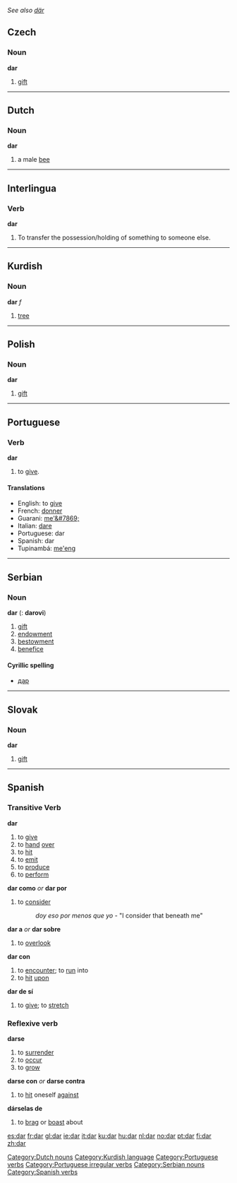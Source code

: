''See also [[där]]''

==Czech==
===Noun===
'''dar''' {{m}}
#[[gift]]

----

==Dutch==
===Noun===
'''dar''' {{m}}
#a male [[bee]]
[[Category:Dutch nouns]]

----

==Interlingua==
===Verb===
'''dar'''
#To transfer the possession/holding of something to someone else.

----


==Kurdish==
===Noun===
'''dar''' ''f''
# [[tree]]

[[Category:Kurdish language]]

----

==Polish==
===Noun===
'''dar''' {{m}}
#[[gift]]

----

==Portuguese==
===Verb===
'''dar'''
#to [[give]].
====Translations====
*English: to [[give]]
*French: [[donner]]
*Guarani: [[me'&#7869;]]
*Italian: [[dare]]
*Portuguese: dar
*Spanish: dar
*Tupinambá: [[me'eng]]
[[Category:Portuguese verbs]]
[[Category:Portuguese irregular verbs]]

----

==Serbian==
===Noun===
'''dar''' {{m}} {{s}} ({{p}}: '''darovi''')
#[[gift]]
#[[endowment]]
#[[bestowment]]
#[[benefice]]
====Cyrillic spelling====
*[[дар#Serbian|дар]]
[[Category:Serbian nouns]]

----

==Slovak==
===Noun===
'''dar''' {{m}}
#[[gift]]

----

==Spanish==
{{template:Es:-ar(dar)|d|die}}
===Transitive Verb===
'''dar'''
# to [[give]]
# to [[hand]] [[over]]
# to [[hit]]
# to [[emit]]
# to [[produce]]
# to [[perform]]
'''dar como''' ''or'' '''dar por'''
# to [[consider]]
#: ''doy eso por menos que yo'' - "I consider that beneath me"
'''dar a''' ''or'' '''dar sobre'''
# to [[overlook]]
'''dar con'''
# to [[encounter]]; to [[run]] into
# to [[hit]] [[upon]]
'''dar de sí'''
# to [[give]]; to [[stretch]]
===Reflexive verb===
'''darse'''
# to [[surrender]]
# to [[occur]]
# to [[grow]]
'''darse con''' ''or'' '''darse contra'''
# to [[hit]] oneself [[against]]
'''dárselas de'''
# to [[brag]] or [[boast]] about
[[Category:Spanish verbs]]

[[es:dar]]
[[fr:dar]]
[[gl:dar]]
[[ie:dar]]
[[it:dar]]
[[ku:dar]]
[[hu:dar]]
[[nl:dar]]
[[no:dar]]
[[pt:dar]]
[[fi:dar]]
[[zh:dar]]